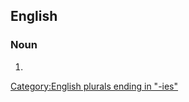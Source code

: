 ==English==

===Noun===
{{head|en|noun form}}

# {{plural of|animosity|lang=en}}

[[Category:English plurals ending in "-ies"]]